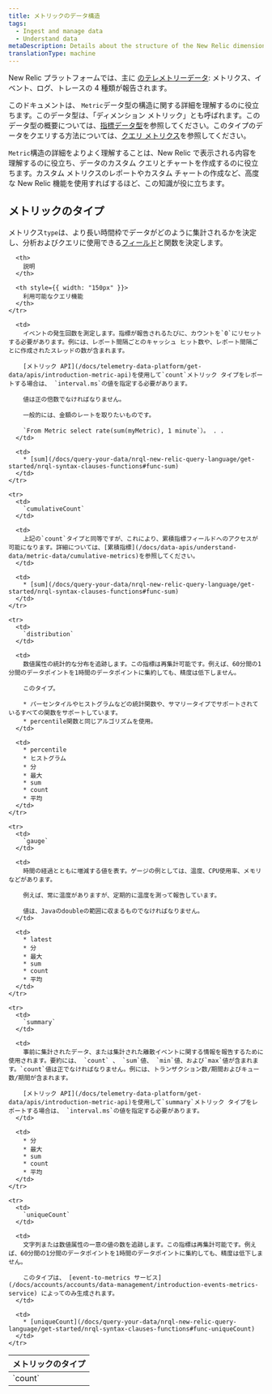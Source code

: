 ```yaml
---
title: メトリックのデータ構造
tags:
  - Ingest and manage data
  - Understand data
metaDescription: Details about the structure of the New Relic dimensional metric data type (the Metric data object).
translationType: machine
---
```


New Relic プラットフォームでは、主に [のテレメトリーデータ](/docs/telemetry-data-platform/ingest-manage-data/understand-data/new-relic-data-types): メトリクス、イベント、ログ、トレースの 4 種類が報告されます。

このドキュメントは、 `Metric`データ型の構造に関する詳細を理解するのに役立ちます。このデータ型は、「ディメンション メトリック」とも呼ばれます。このデータ型の概要については、[指標データ型](/docs/data-apis/understand-data/new-relic-data-types/#metrics)を参照してください。このタイプのデータをクエリする方法については、[クエリ メトリクス](/docs/telemetry-data-platform/get-data/apis/query-metric-data-type)を参照してください。

`Metric`構造の詳細をよりよく理解することは、New Relic で表示される内容を理解するのに役立ち、データのカスタム クエリとチャートを作成するのに役立ちます。カスタム メトリクスのレポートやカスタム チャートの作成など、高度な New Relic 機能を使用すればするほど、この知識が役に立ちます。

## メトリックのタイプ

メトリクス`type`は、より長い時間枠でデータがどのように集計されるかを決定し、分析およびクエリに使用できる[フィールド](/docs/query-your-data/nrql-new-relic-query-language/get-started/nrql-syntax-clauses-functions/#func-getfield)と関数を決定します。

<table>
  <thead>
    <tr>
      <th style={{ width: "200px" }}>
        メトリックのタイプ
      </th>

      <th>
        説明
      </th>

      <th style={{ width: "150px" }}>
        利用可能なクエリ機能
      </th>
    </tr>
  </thead>

  <tbody>
    <tr>
      <td>
        `count`
      </td>

      <td>
        イベントの発生回数を測定します。指標が報告されるたびに、カウントを`0`にリセットする必要があります。例には、レポート間隔ごとのキャッシュ ヒット数や、レポート間隔ごとに作成されたスレッドの数が含まれます。

        [メトリック API](/docs/telemetry-data-platform/get-data/apis/introduction-metric-api)を使用して`count`メトリック タイプをレポートする場合は、 `interval.ms`の値を指定する必要があります。

        値は正の倍数でなければなりません。

        一般的には、金額のレートを取りたいものです。

        `From Metric select rate(sum(myMetric), 1 minute`）。 . .
      </td>

      <td>
        * [sum](/docs/query-your-data/nrql-new-relic-query-language/get-started/nrql-syntax-clauses-functions#func-sum)
      </td>
    </tr>

    <tr>
      <td>
        `cumulativeCount`
      </td>

      <td>
        上記の`count`タイプと同等ですが、これにより、累積指標フィールドへのアクセスが可能になります。詳細については、[累積指標](/docs/data-apis/understand-data/metric-data/cumulative-metrics)を参照してください。
      </td>

      <td>
        * [sum](/docs/query-your-data/nrql-new-relic-query-language/get-started/nrql-syntax-clauses-functions#func-sum)
      </td>
    </tr>

    <tr>
      <td>
        `distribution`
      </td>

      <td>
        数値属性の統計的な分布を追跡します。この指標は再集計可能です。例えば、60分間の1分間のデータポイントを1時間のデータポイントに集約しても、精度は低下しません。

        このタイプ。

        * パーセンタイルやヒストグラムなどの統計関数や、サマリータイプでサポートされているすべての関数をサポートしています。
        * percentile関数と同じアルゴリズムを使用。
      </td>

      <td>
        * percentile
        * ヒストグラム
        * 分
        * 最大
        * sum
        * count
        * 平均
      </td>
    </tr>

    <tr>
      <td>
        `gauge`
      </td>

      <td>
        時間の経過とともに増減する値を表す。ゲージの例としては、温度、CPU使用率、メモリなどがあります。

        例えば、常に温度がありますが、定期的に温度を測って報告しています。

        値は、Javaのdoubleの範囲に収まるものでなければなりません。
      </td>

      <td>
        * latest
        * 分
        * 最大
        * sum
        * count
        * 平均
      </td>
    </tr>

    <tr>
      <td>
        `summary`
      </td>

      <td>
        事前に集計されたデータ、または集計された離散イベントに関する情報を報告するために使用されます。要約には、 `count` 、 `sum`値、 `min`値、および`max`値が含まれます。`count`値は正でなければなりません。例には、トランザクション数/期間およびキュー数/期間が含まれます。

        [メトリック API](/docs/telemetry-data-platform/get-data/apis/introduction-metric-api)を使用して`summary`メトリック タイプをレポートする場合は、 `interval.ms`の値を指定する必要があります。
      </td>

      <td>
        * 分
        * 最大
        * sum
        * count
        * 平均
      </td>
    </tr>

    <tr>
      <td>
        `uniqueCount`
      </td>

      <td>
        文字列または数値属性の一意の値の数を追跡します。この指標は再集計可能です。例えば、60分間の1分間のデータポイントを1時間のデータポイントに集約しても、精度は低下しません。

        このタイプは、 [event-to-metrics サービス](/docs/accounts/accounts/data-management/introduction-events-metrics-service) によってのみ生成されます。
      </td>

      <td>
        * [uniqueCount](/docs/query-your-data/nrql-new-relic-query-language/get-started/nrql-syntax-clauses-functions#func-uniqueCount)
      </td>
    </tr>
  </tbody>
</table>